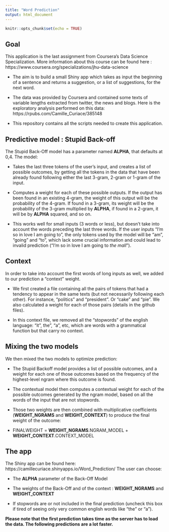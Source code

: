 ```yaml
---
title: "Word Prediction"
output: html_document
---
```


```r
knitr::opts_chunk$set(echo = TRUE)
```

## Goal

This application is the last assignment from Coursera's Data Science Specialization. More information about this course can be found here : https://www.coursera.org/specializations/jhu-data-science 

- The aim is to build a small Shiny app which takes as input the beginning of a sentence and returns a suggestion, or a list of suggestions, for the next word. 

- The data was provided by Coursera and contained some texts of variable lengths extracted from twitter, the news and blogs. Here is the exploratory analysis performed on this data: https://rpubs.com/Camille_Curiace/385148

- This repository contains all the scripts needed to create this application.


## Predictive model : Stupid Back-off


The Stupid Back-Off model has a parameter named **ALPHA**, that defaults at 0,4. The model:  

- Takes the last three tokens of the user's input, and creates a list of possible outcomes, by getting all the tokens in the data that have been already found following either the last 3-gram, 2-gram or 1-gram of the input.  

- Computes a weight for each of these possible outputs. If the output has been found in an existing 4-gram, the weight of this output will be the probability of the 4-gram. If found in a 3-gram, its weight will be the probability of the 3-gram multiplied by **ALPHA**, if found in a 2-gram, it will be by **ALPHA** squared, and so on.  

- This works well for small inputs (3 words or less), but doesn't take into account the words preceding the last three words. If the user inputs "I'm so in love I am going to", the only tokens used by the model will be "am", "going" and "to", which lack some crucial information and could lead to invalid prediction ("I'm so in love I am going to *the mall*").


## Context

In order to take into account the first words of long inputs as well, we added to our prediction a "context" weight.  

- We first created a file containing all the pairs of tokens that had a tendency to appear in the same texts (but not necessarily following each other). For instance, "politics" and "president". Or "cake" and "pie". We also calculated a weight for each of those pairs (details in the github files).  

- In this context file, we removed all the "stopwords" of the english language: "it", the", "a", etc, which are words with a grammatical function but that carry no context.


## Mixing the two models  

We then mixed the two models to optimize prediction:  

- The Stupid Backoff model provides a list of possible outcomes, and a weight for each one of those outcomes based on the frequency of the highest-level ngram where this outcome is found.   

- The contextual model then computes a contextual weight for each of the possible outcomes generated by the ngram model, based on all the words of the input that are not stopwords.   

- Those two weights are then combined with multiplicative coefficients (**WEIGHT_NGRAMS** and **WEIGHT_CONTEXT**) to produce the final weight of the outcome:  

- FINALWEIGHT =  **WEIGHT_NGRAMS**.NGRAM_MODEL + **WEIGHT_CONTEXT**.CONTEXT_MODEL


## The app

The Shiny app can be found here:  https://camillecuriace.shinyapps.io/Word_Prediction/
The user can choose:  

- The **ALPHA** parameter of the Back-Off Model  

- The weights of the Back-Off and of the context : **WEIGHT_NGRAMS** and **WEIGHT_CONTEXT**  

- If stopwords are or not included in the final prediction (uncheck this box if tired of seeing only very common english words like "the" or "a").

**Please note that the first prediction takes time as the server has to load the data. The following predictions are a lot faster.**
